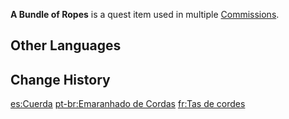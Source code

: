 {{Item Infobox
|id           = 100308
|image        = Item Ropes.png|Ropes
|type         = Quest Items
|description  = A bundle of sturdy ropes long enough to temporarily hold certain things together for a time, however short it may be.
|source1      = Obtained during [[Urgent Repairs]]
|source2      = Obtained during [[A Surprise Gift]]
}}
'''A Bundle of Ropes''' is a quest item used in multiple [[Commissions]].

==Other Languages==
{{Other Languages|default_hidden = 1
|en      = A Bundle of Ropes
|zhs     = 一捆绳索
|zhs_rm  = Yī Kǔn Shéngsuǒ
|zht     = 一捆繩索
|zht_rm  = Yī Kǔn Shéngsuǒ
|ja      = ロープ
|ja_rm   = Roopu
|ko      = 밧줄 다발
|ko_rm   = 
|es      = Soga
|fr      = Tas de cordes
|ru      = Верёвка
|th      = A Bundle of Ropes
|vi      = Một Bó Dây
|de      = Ein Seilbündel
|id      = Seikat Tali
|pt      = Emaranhado de Cordas
}}

==Change History==
{{Change History|1.0}}

[[es:Cuerda]]
[[pt-br:Emaranhado de Cordas]]
[[fr:Tas de cordes]]